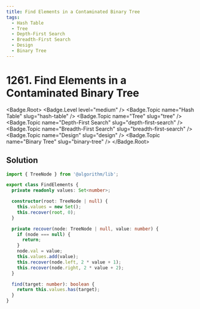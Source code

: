 ```yaml
---
title: Find Elements in a Contaminated Binary Tree
tags:
  - Hash Table
  - Tree
  - Depth-First Search
  - Breadth-First Search
  - Design
  - Binary Tree
---
```


# 1261. Find Elements in a Contaminated Binary Tree

<Badge.Root>
  <Badge.Level level="medium" />
  <Badge.Topic name="Hash Table" slug="hash-table" />
  <Badge.Topic name="Tree" slug="tree" />
  <Badge.Topic name="Depth-First Search" slug="depth-first-search" />
  <Badge.Topic name="Breadth-First Search" slug="breadth-first-search" />
  <Badge.Topic name="Design" slug="design" />
  <Badge.Topic name="Binary Tree" slug="binary-tree" />
</Badge.Root>

## Solution

```typescript filename="solution.ts" copy
import { TreeNode } from '@algorithm/lib';

export class FindElements {
  private readonly values: Set<number>;

  constructor(root: TreeNode | null) {
    this.values = new Set();
    this.recover(root, 0);
  }

  private recover(node: TreeNode | null, value: number) {
    if (node === null) {
      return;
    }
    node.val = value;
    this.values.add(value);
    this.recover(node.left, 2 * value + 1);
    this.recover(node.right, 2 * value + 2);
  }

  find(target: number): boolean {
    return this.values.has(target);
  }
}
```

<ProblemLink
  codingSite="leetcode"
  href="https://leetcode.com/problems/find-elements-in-a-contaminated-binary-tree"
  title="Find Elements in a Contaminated Binary Tree"
/>
